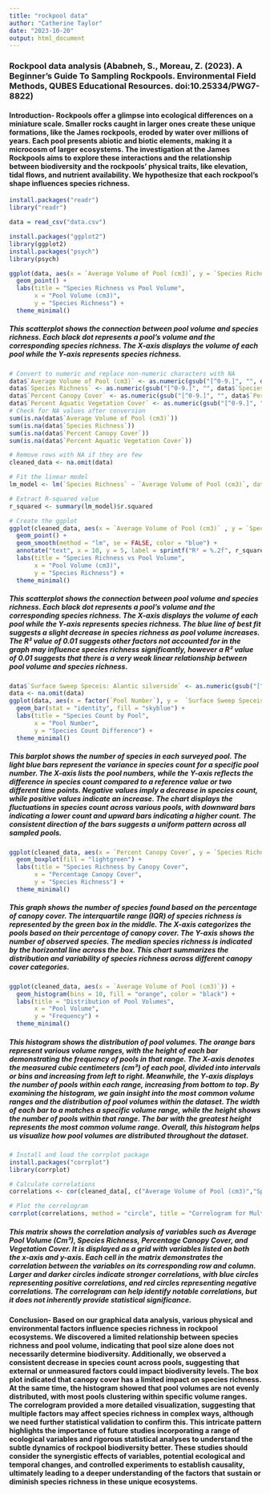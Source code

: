 ```yaml
---
title: "rockpool data"
author: "Catherine Taylor"
date: "2023-10-20"
output: html_document
---
```


### Rockpool data analysis (Ababneh, S., Moreau, Z. (2023). A Beginner's Guide To Sampling Rockpools. Environmental Field Methods, QUBES Educational Resources. doi:10.25334/PWG7-8822)
#### Introduction- Rockpools offer a glimpse into ecological differences on a miniature scale. Smaller rocks caught in larger ones create these unique formations, like the James rockpools, eroded by water over millions of years. Each pool presents abiotic and biotic elements, making it a microcosm of larger ecosystems. The investigation at the James Rockpools aims to explore these interactions and the relationship between biodiversity and the rockpools' physical traits, like elevation, tidal flows, and nutrient availability. We hypothesize that each rockpool's shape influences species richness.

```R
install.packages("readr")
library("readr")
```

```R
data = read_csv("data.csv")
```

```R
install.packages("ggplot2")
library(ggplot2)
install.packages("psych")
library(psych)
```

```R
ggplot(data, aes(x = `Average Volume of Pool (cm3)`, y = `Species Richness`)) +
  geom_point() +
  labs(title = "Species Richness vs Pool Volume",
       x = "Pool Volume (cm3)",
       y = "Species Richness") +
  theme_minimal()

```

##### This scatterplot shows the connection between pool volume and species richness. Each black dot represents a pool's volume and the corresponding species richness. The X-axis displays the volume of each pool while the Y-axis represents species richness.

```R
# Convert to numeric and replace non-numeric characters with NA
data$`Average Volume of Pool (cm3)` <- as.numeric(gsub("[^0-9.]", "", data$`Average Volume of Pool (cm3)`))
data$`Species Richness` <- as.numeric(gsub("[^0-9.]", "", data$`Species Richness`))
data$`Percent Canopy Cover` <- as.numeric(gsub("[^0-9.]", "", data$`Percent Canopy Cover`))
data$`Percent Aquatic Vegetation Cover` <- as.numeric(gsub("[^0-9.]", "", data$`Percent Aquatic Vegetation Cover`))
# Check for NA values after conversion
sum(is.na(data$`Average Volume of Pool (cm3)`))
sum(is.na(data$`Species Richness`))
sum(is.na(data$`Percent Canopy Cover`))
sum(is.na(data$`Percent Aquatic Vegetation Cover`))

# Remove rows with NA if they are few
cleaned_data <- na.omit(data)
```



```R
# Fit the linear model
lm_model <- lm(`Species Richness` ~ `Average Volume of Pool (cm3)`, data = cleaned_data)

# Extract R-squared value
r_squared <- summary(lm_model)$r.squared

# Create the ggplot
ggplot(cleaned_data, aes(x = `Average Volume of Pool (cm3)` , y = `Species Richness`)) +
  geom_point() +
  geom_smooth(method = "lm", se = FALSE, color = "blue") +
  annotate("text", x = 10, y = 5, label = sprintf("R² = %.2f", r_squared), hjust = 0, vjust = 0) +
  labs(title = "Species Richness vs Pool Volume",
       x = "Pool Volume (cm3)",
       y = "Species Richness") +
  theme_minimal()
```

##### This scatterplot shows the connection between pool volume and species richness. Each black dot represents a pool's volume and the corresponding species richness. The X-axis displays the volume of each pool while the Y-axis represents species richness. The blue line of best fit suggests a slight decrease in species richness as pool volume increases. The R² value of 0.01 suggests other factors not accounted for in the graph may influence species richness significantly, however a R² value of 0.01 suggests that there is a very weak linear relationship between pool volume and species richness.

```R
data$`Surface Sweep Speceis: Alantic silverside` <- as.numeric(gsub("[^0-9.]", "", data$`Surface Sweep Speceis: Alantic silverside`))
data <- na.omit(data)
ggplot(data, aes(x = factor(`Pool Number`), y =  `Surface Sweep Speceis: Alantic silverside` - `Species Richness` )) +
  geom_bar(stat = "identity", fill = "skyblue") +
  labs(title = "Species Count by Pool",
       x = "Pool Number",
       y = "Species Count Difference") +
  theme_minimal()
```

##### This barplot shows the number of species in each surveyed pool. The light blue bars represent the variance in species count for a specific pool number. The X-axis lists the pool numbers, while the Y-axis reflects the difference in species count compared to a reference value or two different time points. Negative values imply a decrease in species count, while positive values indicate an increase. The chart displays the fluctuations in species count across various pools, with downward bars indicating a lower count and upward bars indicating a higher count. The consistent direction of the bars suggests a uniform pattern across all sampled pools.

```R
ggplot(cleaned_data, aes(x = `Percent Canopy Cover`, y = `Species Richness`)) +
  geom_boxplot(fill = "lightgreen") +
  labs(title = "Species Richness by Canopy Cover",
       x = "Percentage Canopy Cover",
       y = "Species Richness") +
  theme_minimal()
```

##### This graph shows the number of species found based on the percentage of canopy cover. The interquartile range (IQR) of species richness is represented by the green box in the middle. The X-axis categorizes the pools based on their percentage of canopy cover. The Y-axis shows the number of observed species. The median species richness is indicated by the horizontal line across the box. This chart summarizes the distribution and variability of species richness across different canopy cover categories.

```R
ggplot(cleaned_data, aes(x = `Average Volume of Pool (cm3)`)) +
  geom_histogram(bins = 10, fill = "orange", color = "black") +
  labs(title = "Distribution of Pool Volumes",
       x = "Pool Volume",
       y = "Frequency") +
  theme_minimal()
```

##### This histogram shows the distribution of pool volumes. The orange bars represent various volume ranges, with the height of each bar demonstrating the frequency of pools in that range. The X-axis denotes the measured cubic centimeters (cm³) of each pool, divided into intervals or bins and increasing from left to right. Meanwhile, the Y-axis displays the number of pools within each range, increasing from bottom to top. By examining the histogram, we gain insight into the most common volume ranges and the distribution of pool volumes within the dataset. The width of each bar to a matches a specific volume range, while the height shows the number of pools within that range. The bar with the greatest height represents the most common volume range. Overall, this histogram helps us visualize how pool volumes are distributed throughout the dataset.

```R
# Install and load the corrplot package
install.packages("corrplot")
library(corrplot)
```

```R
# Calculate correlations
correlations <- cor(cleaned_data[, c("Average Volume of Pool (cm3)","Species Richness" , "Percent Canopy Cover", "Percent Aquatic Vegetation Cover")])
```

```R

# Plot the correlogram
corrplot(correlations, method = "circle", title = "Correlogram for Multiple Variables")


```

##### This matrix shows the correlation analysis of variables such as Average Pool Volume (Cm³), Species Richness, Percentage Canopy Cover, and Vegetation Cover. It is displayed as a grid with variables listed on both the x-axis and y-axis. Each cell in the matrix demonstrates the correlation between the variables on its corresponding row and column. Larger and darker circles indicate stronger correlations, with blue circles representing positive correlations, and red circles representing negative correlations. The correlogram can help identify notable correlations, but it does not inherently provide statistical significance.


#### Conclusion- Based on our graphical data analysis, various physical and environmental factors influence species richness in rockpool ecosystems. We discovered a limited relationship between species richness and pool volume, indicating that pool size alone does not necessarily determine biodiversity. Additionally, we observed a consistent decrease in species count across pools, suggesting that external or unmeasured factors could impact biodiversity levels. The box plot indicated that canopy cover has a limited impact on species richness. At the same time, the histogram showed that pool volumes are not evenly distributed, with most pools clustering within specific volume ranges. The correlogram provided a more detailed visualization, suggesting that multiple factors may affect species richness in complex ways, although we need further statistical validation to confirm this. This intricate pattern highlights the importance of future studies incorporating a range of ecological variables and rigorous statistical analyses to understand the subtle dynamics of rockpool biodiversity better. These studies should consider the synergistic effects of variables, potential ecological and temporal changes, and controlled experiments to establish causality, ultimately leading to a deeper understanding of the factors that sustain or diminish species richness in these unique ecosystems.







